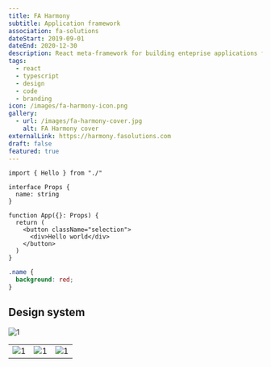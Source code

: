 ```yaml
---
title: FA Harmony
subtitle: Application framework
association: fa-solutions
dateStart: 2019-09-01
dateEnd: 2020-12-30
description: React meta-framework for building enteprise applications for FA Solutions.
tags:
  - react
  - typescript
  - design
  - code
  - branding
icon: /images/fa-harmony-icon.png
gallery:
  - url: /images/fa-harmony-cover.jpg
    alt: FA Harmony cover
externalLink: https://harmony.fasolutions.com
draft: false
featured: true
---
```


```tsx
import { Hello } from "./"

interface Props {
  name: string
}

function App({}: Props) {
  return (
    <button className="selection">
      <div>Hello world</div>
    </button>
  )
}
```

```css styles.css haha
.name {
  background: red;
}
```

## Design system

![1](/images/fa-harmony-cover.jpg "Cover image for harmony")

|                                                                                                                                             |                                                    |                                                    |
| ------------------------------------------------------------------------------------------------------------------------------------------- | -------------------------------------------------- | -------------------------------------------------- |
| ![1](/images/fa-harmony-cover.jpg "Cover image text-sm text-tertiary italic mt-2 text-centertext-sm text-tertiary italic mt-2 text-center") | ![1](/images/fa-harmony-cover.jpg "Cover image 2") | ![1](/images/fa-harmony-cover.jpg "Cover image 2") |

